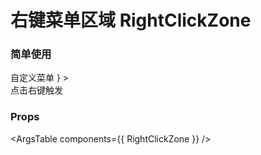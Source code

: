 
<Meta title="组件/右键菜单区域 RightClickZone" />

# 右键菜单区域 RightClickZone

### 简单使用

<Canvas>
  <Story name="RightClickZone">
    <RightClickZone
      className="w-32 h-32 bg-blue-500 rounded p-2"
      contextMenu={
        <div>
          自定义菜单
        </div>
      }
    >
      <div className="text-white">
        点击右键触发
      </div>
    </RightClickZone>
  </Story>
</Canvas>

### Props

<ArgsTable components={{ RightClickZone }} />